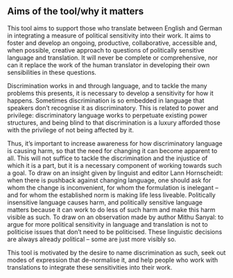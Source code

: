 ## Aims of the tool/why it matters

This tool aims to support those who translate between English and German in integrating a measure of political sensitivity into their work. It aims to foster and develop an ongoing, productive, collaborative, accessible and, when possible, creative approach to questions of politically sensitive language and translation. It will never be complete or comprehensive, nor can it replace the work of the human translator in developing their own sensibilities in these questions.

Discrimination works in and through language, and to tackle the many problems this presents, it is necessary to develop a sensitivity for how it happens. Sometimes discrimination is so embedded in language that speakers don’t recognise it as discriminatory. This is related to power and privilege: discriminatory language works to perpetuate existing power structures, and being blind to that discrimination is a luxury afforded those with the privilege of not being affected by it.

Thus, it’s important to increase awareness for how discriminatory language is causing harm, so that the need for changing it can become apparent to all. This will not suffice to tackle the discrimination and the injustice of which it is a part, but it is a necessary component of working towards such a goal. To draw on an insight given by linguist and editor Lann Hornscheidt: when there is pushback against changing language, one should ask for whom the change is inconvenient, for whom the formulation is inelegant – and for whom the established norm is making life less liveable. Politically insensitive language causes harm, and politically sensitive language matters because it can work to do less of such harm and make this harm visible as such. To draw on an observation made by author Mithu Sanyal: to argue for more political sensitivity in language and translation is not to politicise issues that don’t need to be politicised. These linguistic decisions are always already political – some are just more visibly so.

This tool is motivated by the desire to name discrimination as such, seek out modes of expression that de-normalise it, and help people who work with translations to integrate these sensitivities into their work.

